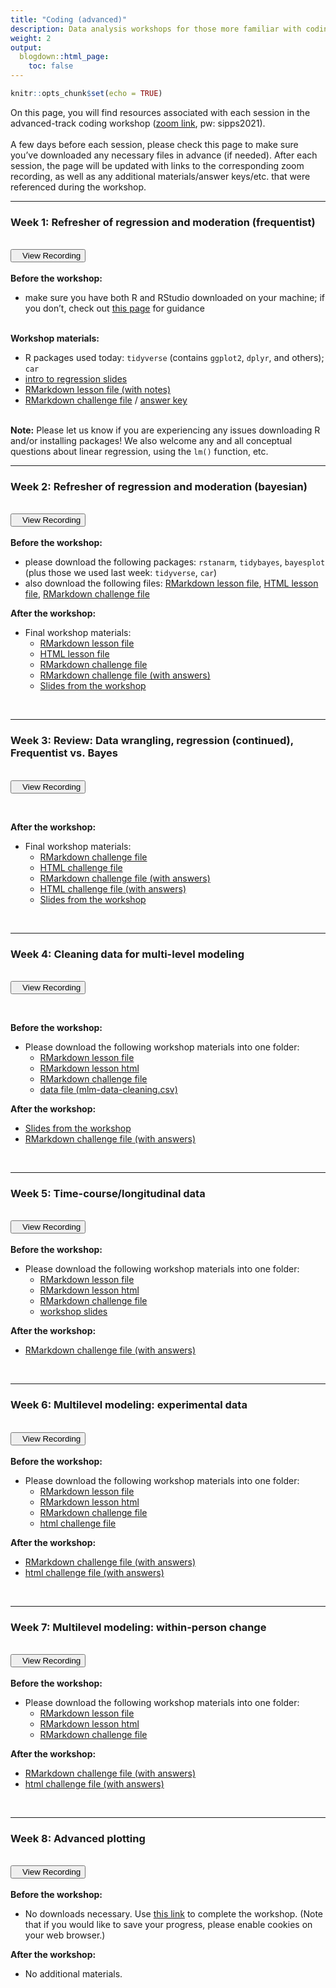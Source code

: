 ```yaml
---
title: "Coding (advanced)"
description: Data analysis workshops for those more familiar with coding principles and/or the R language.
weight: 2
output:
  blogdown::html_page:
    toc: false
---
```


```r
knitr::opts_chunk$set(echo = TRUE)
```

On this page, you will find resources associated with each session in the advanced-track coding workshop (<a href="https://columbiauniversity.zoom.us/j/96821508904?pwd=U25kdlpienRheFlyMmhKaU9JOFF1Zz09" target="_blank">zoom link</a>, pw: sipps2021).
<br><br>
A few days before each session, please check this page to make sure you've downloaded any necessary files in advance (if needed). After each session, the page will be updated with links to the corresponding zoom recording, as well as any additional materials/answer keys/etc. that were referenced during the workshop.
<hr>

### Week 1: Refresher of regression and moderation (frequentist)
<br>
<div align="center"><a href="https://columbiauniversity.zoom.us/rec/share/IP1_-EPWLHypgEt_krGjQVl5AvQzMh0YREqO460fACXVAYk-A2-t9ECSxK7eQNMl.PUsxRULkO2eFmvAH" target="_blank" style="padding-bottom:10px"><button><i class="fas fa-video"></i>&nbsp;&nbsp;&nbsp;View Recording</button></a></div>
<br>
**Before the workshop:**
<ul>
<li>make sure you have both R and RStudio downloaded on your machine; if you don't, check out [this page](https://cu-psych-computing.github.io/cu-psych-comp-tutorial/tutorials/r-core/1-programming/lessonpart0/#working-with-rstudio-1){target="_blank"} for guidance
</ul>
<br>
**Workshop materials:**
<ul>
<li>R packages used today: `tidyverse` (contains `ggplot2`, `dplyr`, and others); `car`
<li><a href="/workshop_files/coding-adv-01/lm-intro.pdf" download>intro to regression slides</a>
<li><a href="/workshop_files/coding-adv-01/lm-lesson.Rmd" download>RMarkdown lesson file (with notes)</a>
<li><a href="/workshop_files/coding-adv-01/lm-challenge-empty.Rmd" download>RMarkdown challenge file</a> / <a href="/workshop_files/coding-adv-01/lm-challenge.Rmd" download>answer key</a>
</ul>
<br>
**Note:** Please let us know if you are experiencing any issues downloading R and/or installing packages! We also welcome any and all conceptual questions about linear regression, using the `lm()` function, etc.

<hr>

### Week 2: Refresher of regression and moderation (bayesian)
<br>
<div align="center"><a href="https://columbiauniversity.zoom.us/rec/share/_tCCImF61Hm76nJJUeapi83JvSbXxC839T8W5tLw6Vd8dd16T3FoP14gSlQUVOAK.cTAe10RMrs4ZiESc" target="_blank" style="padding-bottom:10px"><button><i class="fas fa-video"></i>&nbsp;&nbsp;&nbsp;View Recording</button></a></div>
<br>
**Before the workshop:**
<ul>
<li>please download the following packages: `rstanarm`, `tidybayes`, `bayesplot` (plus those we used last week: `tidyverse`, `car`)
<li>also download the following files: <a href="/workshop_files/coding-adv-02/lm-lesson-bayes-orig.Rmd" download>RMarkdown lesson file</a>, <a href="/workshop_files/coding-adv-02/lm-lesson-bayes-orig.html" download>HTML lesson file</a>, <a href="/workshop_files/coding-adv-02/lm-challenge-bayesian-orig.Rmd" download>RMarkdown challenge file</a>
</ul>
**After the workshop:**
<ul>
<li>Final workshop materials:
<ul>
<li><a href="/workshop_files/coding-adv-02/lm-lesson-bayes.Rmd" download>RMarkdown lesson file</a> 
<li><a href="/workshop_files/coding-adv-02/lm-lesson-bayes.html" download>HTML lesson file</a>
<li><a href="/workshop_files/coding-adv-02/lm-challenge-bayesian.Rmd" download>RMarkdown challenge file</a>
<li><a href="/workshop_files/coding-adv-02/lm-challenge-answers-bayesian.Rmd" download>RMarkdown challenge file (with answers)</a>
<li><a href="/workshop_files/coding-adv-02/bayesian_regression_slides.pdf" download>Slides from the workshop</a>
</ul></ul>
<br>
<hr>

### Week 3: Review: Data wrangling, regression (continued), Frequentist vs. Bayes
<br>
<div align="center"><a href="https://columbiauniversity.zoom.us/rec/share/3e7KARJzQx8ODrypHmhehBdoK1vMzQNTNpWSMLXbN-Ewe_E0QkeJtgEoIRwrbOlp.HmgUI3uBZ8KhRtT6" target="_blank" style="padding-bottom:10px"><button><i class="fas fa-video"></i>&nbsp;&nbsp;&nbsp;View Recording</button></a></div>
<br>

**After the workshop:**
<ul>
<li>Final workshop materials:
<ul>
<li><a href="/workshop_files/coding-adv-03/bayes-challenge-2.Rmd" download>RMarkdown challenge file</a> 
<li><a href="/workshop_files/coding-adv-03/bayes-challenge-2.html" download>HTML challenge file</a>
<li><a href="/workshop_files/coding-adv-03/bayes-challenge-2_answers.Rmd" download>RMarkdown challenge file (with answers)</a> 
<li><a href="/workshop_files/coding-adv-03/bayes-challenge-2_answers.html" download>HTML challenge file (with answers)</a>
<li><a href="/workshop_files/coding-adv-03/bayes_review.pptx" download>Slides from the workshop</a>
</ul></ul>
<br>
<hr>

### Week 4: Cleaning data for multi-level modeling

<br>
<div align="center"><a href="https://columbiauniversity.zoom.us/rec/share/i2WtugWz4-PY0ohg6eg_cDQ6SkbPczOgjtqEW74nEv_CnosQHTYPFHCv1Y-vvpTC.8vhrEYP3OhV7Nbcd" target="_blank" style="padding-bottom:10px"><button><i class="fas fa-video"></i>&nbsp;&nbsp;&nbsp;View Recording</button></a></div>
<br>

**Before the workshop:**
<ul>
<li>Please download the following workshop materials into one folder:
<ul>
<li><a href="/workshop_files/coding-adv-04/mlm-cleaning-lesson.Rmd" download>RMarkdown lesson file</a> 
<li><a href="/workshop_files/coding-adv-04/mlm-cleaning-lesson.html" download>RMarkdown lesson html</a>
<li><a href="/workshop_files/coding-adv-04/mlm-cleaning-challenge.Rmd" download>RMarkdown challenge file</a>
<li><a href="/workshop_files/coding-adv-04/mlm-data-cleaning.csv" download>data file (mlm-data-cleaning.csv)</a>
</ul>
</ul>
**After the workshop:**
<ul>
<li><a href="/workshop_files/coding-adv-04/mlm-why-how.pptx" download>Slides from the workshop</a> 
<li><a href="/workshop_files/coding-adv-04/mlm-cleaning-challenge-answers.Rmd" download>RMarkdown challenge file (with answers)</a> 
</ul>
<br>

<hr>

### Week 5: Time-course/longitudinal data
<br>
<div align="center"><a href="https://columbiauniversity.zoom.us/rec/share/khyYO6B3RXEx1IhrHvDouMLgNa8RTtUxpS5GfolWM0X1o86rcsYWmsd-dpPTGOAJ._8yXEfwM8EmBJfgg" target="_blank" style="padding-bottom:10px"><button><i class="fas fa-video"></i>&nbsp;&nbsp;&nbsp;View Recording</button></a></div>
<br>
**Before the workshop:**
<ul>
<li>Please download the following workshop materials into one folder:
<ul>
<li><a href="/workshop_files/coding-adv-05/mlm-lesson-longitudinal.Rmd" download>RMarkdown lesson file</a> 
<li><a href="/workshop_files/coding-adv-05/mlm-lesson-longitudinal.html" download>RMarkdown lesson html</a>
<li><a href="/workshop_files/coding-adv-05/mlm-longitudinal-challenge.Rmd" download>RMarkdown challenge file</a>
<li><a href="/workshop_files/coding-adv-05/mlm-longitudinal.pdf" download>workshop slides</a>
</ul>
</ul>
**After the workshop:**
<ul>
<li><a href="/workshop_files/coding-adv-05/mlm-longitudinal-challenge_answers.Rmd" download>RMarkdown challenge file (with answers)</a> 
</ul>
<br>

<hr>

### Week 6: Multilevel modeling: experimental data
<br>
<div align="center"><a href="https://columbiauniversity.zoom.us/rec/share/D3bG3g8LlhgkCSsWhKATCEuAZpZL3gVjbxWKaaf8v9gCZZ8KpSf53gzm_OOWuV4C.5mqGh6tlAPvIeRwM" target="_blank" style="padding-bottom:10px"><button><i class="fas fa-video"></i>&nbsp;&nbsp;&nbsp;View Recording</button></a></div>
<br>
**Before the workshop:**
<ul>
<li>Please download the following workshop materials into one folder:
<ul>
<li><a href="/workshop_files/coding-adv-06/mlm_experimental_data_updated.Rmd" download>RMarkdown lesson file</a> 
<li><a href="/workshop_files/coding-adv-06/mlm_experimental_data_updated.html" download>RMarkdown lesson html</a>
<li><a href="/workshop_files/coding-adv-06/mlm_experimental_data_challenge_updated.Rmd" download>RMarkdown challenge file</a>
<li><a href="/workshop_files/coding-adv-06/mlm_experimental_data_challenge_updated.html" download>html challenge file</a>
</ul>
</ul>
**After the workshop:**
<ul>
<li><a href="/workshop_files/coding-adv-06/mlm_experimental_data_challenge_answers.Rmd" download>RMarkdown challenge file (with answers)</a>
<li><a href="/workshop_files/coding-adv-06/mlm_experimental_data_challenge_answers.html" download>html challenge file (with answers)</a>
</ul>
<br>
<hr>

### Week 7: Multilevel modeling: within-person change
<br>
<div align="center"><a href="https://columbiauniversity.zoom.us/rec/share/eWF6ZpbuDcdQUkfxxduSnf-45ApmxoJ_oTUKSegKRqfwnokmNhb_YDPKsekaUxtu.Kr8CefbLVSE7uKs4" target="_blank" style="padding-bottom:10px"><button><i class="fas fa-video"></i>&nbsp;&nbsp;&nbsp;View Recording</button></a></div>
<br>
**Before the workshop:**
<ul>
<li>Please download the following workshop materials into one folder:
<ul>
<li><a href="/workshop_files/coding-adv-07/mlm_withinperson.Rmd" download>RMarkdown lesson file</a> 
<li><a href="/workshop_files/coding-adv-07/mlm_withinperson.html" download>RMarkdown lesson html</a>
<li><a href="/workshop_files/coding-adv-07/mlm_withinperson_challenge.Rmd" download>RMarkdown challenge file</a>
</ul>
</ul>
**After the workshop:**
<ul>
<li><a href="/workshop_files/coding-adv-07/mlm_withinperson_challenge_answerkey.Rmd" download>RMarkdown challenge file (with answers)</a> 
<li><a href="/workshop_files/coding-adv-07/mlm_withinperson_challenge_answerkey.html" download>html challenge file (with answers)</a>
</ul>
<br>
<hr>

### Week 8: Advanced plotting
<br>
<div align="center"><a href="https://columbiauniversity.zoom.us/rec/share/l6QXC-xsFqGCmiNUbap7sbaUz9zYmN2LUn28SUveDLE8gxEGZI-KOtAXDjf8b6Pw.LAq7ooHlR4SEm56X" target="_blank" style="padding-bottom:10px"><button><i class="fas fa-video"></i>&nbsp;&nbsp;&nbsp;View Recording</button></a></div>
<br>
**Before the workshop:**
<ul>
<li>No downloads necessary. Use [this link](https://monicathieu.shinyapps.io/cu-sipps-ggplot-aes/){target="_blank"} to complete the workshop. (Note that if you would like to save your progress, please enable cookies on your web browser.)
</ul>
**After the workshop:**
<ul>
<li>No additional materials.
</ul>
<br>